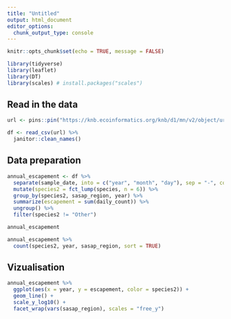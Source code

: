 ```yaml
---
title: "Untitled"
output: html_document
editor_options: 
  chunk_output_type: console
---
```


```r
knitr::opts_chunk$set(echo = TRUE, message = FALSE)
```

```r
library(tidyverse)  
library(leaflet)
library(DT)
library(scales) # install.packages("scales")
```

## Read in the data

```r
url <- pins::pin("https://knb.ecoinformatics.org/knb/d1/mn/v2/object/urn%3Auuid%3Af119a05b-bbe7-4aea-93c6-85434dcb1c5e")

df <- read_csv(url) %>% 
  janitor::clean_names()
```

## Data preparation

```r
annual_escapement <- df %>% 
  separate(sample_date, into = c("year", "month", "day"), sep = "-", convert = TRUE) %>% 
  mutate(species2 = fct_lump(species, n = 6)) %>% 
  group_by(species2, sasap_region, year) %>% 
  summarize(escapement = sum(daily_count)) %>% 
  ungroup() %>% 
  filter(species2 != "Other")

annual_escapement

annual_escapement %>% 
  count(species2, year, sasap_region, sort = TRUE)

```


## Vizualisation

```r
annual_escapement %>% 
  ggplot(aes(x = year, y = escapement, color = species2)) +
  geom_line() +
  scale_y_log10() +
  facet_wrap(vars(sasap_region), scales = "free_y")
```

